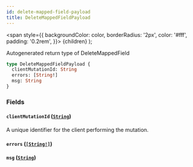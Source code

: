 ```yaml
---
id: delete-mapped-field-payload
title: DeleteMappedFieldPayload
---
```


<span
style={{
      backgroundColor: color,
      borderRadius: '2px',
      color: '#fff',
      padding: '0.2rem',
    }}>
{children}
</span>
);

Autogenerated return type of DeleteMappedField

```graphql
type DeleteMappedFieldPayload {
  clientMutationId: String
  errors: [String!]
  msg: String
}
```

### Fields

#### `clientMutationId` ([`String`](/api/graphql/documentation/scalars/string))

A unique identifier for the client performing the mutation.

#### `errors` ([`[String!]`](/api/graphql/documentation/scalars/string))

#### `msg` ([`String`](/api/graphql/documentation/scalars/string))
